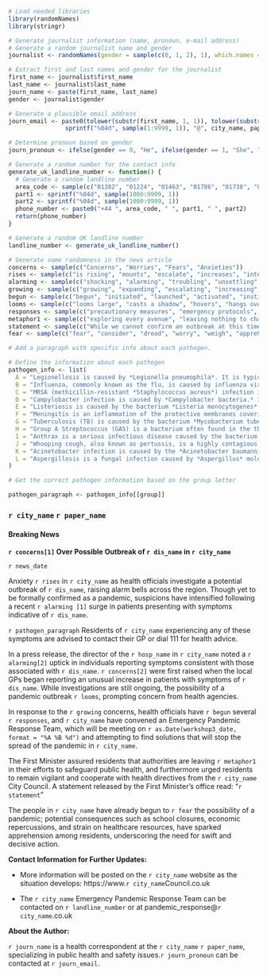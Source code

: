 ```r
# Load needed libraries
library(randomNames)
library(stringr)

# Generate journalist information (name, pronoun, e-mail address)
# Generate a random journalist name and gender
journalist <- randomNames(gender = sample(c(0, 1, 2), 1), which.names = "both", return.complete.data = TRUE)

# Extract first and last names and gender for the journalist
first_name <- journalist$first_name
last_name <- journalist$last_name
journ_name <- paste(first_name, last_name)
gender <- journalist$gender

# Generate a plausible email address
journ_email <- paste0(tolower(substr(first_name, 1, 1)), tolower(substr(last_name, 1, 1)), 
                sprintf("%04d", sample(1:9999, 1)), "@", city_name, paper_name, ".com")

# Determine pronoun based on gender
journ_pronoun <- ifelse(gender == 0, "He", ifelse(gender == 1, "She", "They"))

# Generate a random number for the contact info
generate_uk_landline_number <- function() {
  # Generate a random landline number
  area_code <- sample(c("01382", "01224", "01463", "01786", "01738", "01343"), 1)  # Sample some common area codes
  part1 <- sprintf("%04d", sample(1000:9999, 1))
  part2 <- sprintf("%04d", sample(1000:9999, 1))
  phone_number <- paste0("+44 ", area_code, " ", part1, " ", part2)
  return(phone_number)
}

# Generate a random UK landline number
landline_number <- generate_uk_landline_number()

# Generate some randomness in the news article
concerns <- sample(c("Concerns", "Worries", "Fears", "Anxieties"))
rises <- sample(c("is rising", "mounts", "escalate", "increases", "intensifies", "surges"), 1)
alarming <- sample(c("shocking", "alarming", "troubling", "unsettling", "disturbing", "concerning", "worrying", "frightening", "startling", "surprising", "astonishing", "astounding", "stunning", "disquieting", "distressing", "alarming"))
growing <- sample(c("growing", "expanding", "escalating", "increasing", "developing"), 1)
begun <- sample(c("begun", "initiated", "launched", "activated", "instigated"), 1)
looms <- sample(c("looms large", "casts a shadow", "hovers", "hangs over", "shadows the community", "dominates", "hovers", "emerges as a major concern"), 1)
responses <- sample(c("precautionary measures", "emergency protocols", "contingency plans", "preventive actions"), 1)
metaphor1 <- sample(c("exploring every avenue", "leaving nothing to chance", "leaving no option unexplored", "pursuing every lead", "covering all bases", "leaving no stone unturned"), 1)
statement <- sample(c("While we cannot confirm an outbreak at this time, we are treating this situation with the utmost seriousness.", "Despite the lack of confirmation regarding an outbreak, we are treating this matter with the utmost gravity.", "While there is no confirmation of an outbreak at this time, we are taking this situation very seriously.", "While we cannot confirm the presence of an outbreak right now, we are responding to this issue with the highest degree of seriousness."), 1)
fear <- sample(c("fear", "consider", "dread", "worry", "weigh", "apprehend"), 1)

# Add a paragraph with specific info about each pathogen. 

# Define the information about each pathogen
pathogen_info <- list(
  A = "Legionellosis is caused by *Legionella pneumophila*. It is typically transmitted through the inhalation of contaminated water droplets, such as those from air conditioning systems or hot tubs. Symptoms include fever, chills, cough, muscle aches, and headaches.",
  B = "Influenza, commonly known as the flu, is caused by influenza viruses. It spreads through respiratory droplets produced when infected individuals cough, sneeze, or talk. Symptoms include fever, cough, sore throat, runny or stuffy nose, body aches, headache, chills, and fatigue.",
  C = "MRSA (methicillin-resistant *Staphylococcus aureus*) infection is caused by a type of Staph bacteria that has become resistant to many of the antibiotics used to treat ordinary Staph infections. It can be spread through contact with an infected wound or by sharing personal items, such as towels or razors. Symptoms depend on the site of infection but may include skin infections, pneumonia, bloodstream infections, and surgical site infections.",
  D = "Campylobacter infection is caused by *Campylobacter bacteria.* It is typically spread through contaminated food, water, or contact with infected animals or their feces. Symptoms include diarrhea (often bloody), fever, abdominal pain, nausea, and vomiting.",
  E = "Listeriosis is caused by the bacterium *Listeria monocytogenes*. It is usually contracted by eating contaminated food, such as unpasteurized dairy products, deli meats, or produce. Symptoms include fever, muscle aches, nausea, and diarrhea.",
  F = "Meningitis is an inflammation of the protective membranes covering the brain and spinal cord. It can be caused by viruses, bacteria, or other microorganisms. Bacterial meningitis can be transmitted through respiratory droplets, direct contact with an infected person, or by consuming contaminated food or water. Symptoms include headache, fever, stiff neck, nausea, vomiting, and sensitivity to light.",
  G = "Tuberculosis (TB) is caused by the bacterium *Mycobacterium tuberculosis*. It spreads through the air when an infected person coughs or sneezes. Symptoms include coughing (sometimes with blood), chest pain, fatigue, fever, weight loss, and night sweats.",
  H = "Group A Streptococcus (GAS) is a bacterium often found in the throat and on the skin. It can cause a wide range of infections, from minor skin infections to severe diseases like strep throat, scarlet fever, and invasive group A streptococcal disease. It is usually spread through respiratory droplets or direct contact with an infected person.",
  I = "Anthrax is a serious infectious disease caused by the bacterium *Bacillus anthracis*. It can occur in three forms: cutaneous (skin), inhalation, and gastrointestinal. Inhalation anthrax is the most lethal form and can be contracted by inhaling spores from contaminated animal products or bioterrorism. Symptoms vary depending on the type of infection but may include fever, fatigue, cough, shortness of breath, nausea, vomiting, and abdominal pain.",
  J = "Whooping cough, also known as pertussis, is a highly contagious respiratory infection caused by the bacterium *Bordetella pertussis*. It spreads through respiratory droplets produced when an infected person coughs or sneezes. Symptoms typically start with cold-like symptoms and progress to severe coughing fits followed by a characteristic 'whooping' sound when inhaling.",
  K = "Acinetobacter infection is caused by the *Acinetobacter baumannii* bacterium. It is often associated with healthcare settings and can cause a variety of infections, including pneumonia, bloodstream infections, wound infections, and urinary tract infections. It can be transmitted through person-to-person contact or contact with contaminated surfaces. Symptoms vary depending on the site of infection.",
  L = "Aspergillosis is a fungal infection caused by *Aspergillus* molds. It can affect the respiratory system, skin, or other organs. It is commonly acquired by inhaling airborne spores from the environment. Symptoms depend on the type and location of the infection but may include fever, cough, chest pain, shortness of breath, and fatigue."
)

# Get the correct pathogen information based on the group letter

pathogen_paragraph <- pathogen_info[[group]]

```

### `r city_name` `r paper_name` {.unnumbered}

#### Breaking News {.unnumbered}

**`r concerns[1]` Over Possible Outbreak of `r dis_name` in `r city_name`**

`r news_date`

Anxiety `r rises` in `r city_name` as health officials investigate a potential outbreak of `r dis_name`, raising alarm bells across the region. Though yet to be formally confirmed as a pandemic, suspicions have intensified following a recent `r alarming [1]` surge in patients presenting with symptoms indicative of `r dis_name`.

`r pathogen_paragraph` Residents of `r city_name` experiencing any of these symptoms are advised to contact their GP or dial 111 for health advice. 

In a press release, the director of the `r hosp_name` in `r city_name` noted a `r alarming[2]` uptick in individuals reporting symptoms consistent with those associated with `r dis_name`. `r concerns[2]` were first raised when the local GPs began reporting an unusual increase in patients with symptoms of `r dis_name`. While investigations are still ongoing, the possibility of a pandemic outbreak `r looms`, prompting concern from health agencies.

In response to the `r growing` concerns, health officials have `r begun` several `r responses`, and `r city_name` have convened an Emergency Pandemic Response Team, which will be meeting on `r as.Date(workshop3_date, format = "%A %B %d")` and attempting to find solutions that will stop the spread of the pandemic in `r city_name`.

The First Minister assured residents that authorities are leaving `r metaphor1` in their efforts to safeguard public health, and furthermore urged residents to remain vigilant and cooperate with health directives from the `r city_name` City Council. A statement released by the First Minister's office read: "`r statement`" 

The people in `r city_name` have already begun to `r fear` the possibility of a pandemic; potential consequences such as school closures, economic repercussions, and strain on healthcare resources, have sparked apprehension among residents, underscoring the need for swift and decisive action.

**Contact Information for Further Updates:**

* More information will be posted on the `r city_name` website as the situation develops: https://www.`r city_name`Council.co.uk

* The `r city_name` Emergency Pandemic Response Team can be contacted on `r landline_number` or at pandemic_response@`r city_name`.co.uk

**About the Author:**

`r journ_name` is a health correspondent at the `r city_name` `r paper_name`, specializing in public health and safety issues.`r journ_pronoun` can be contacted at `r journ_email`.

